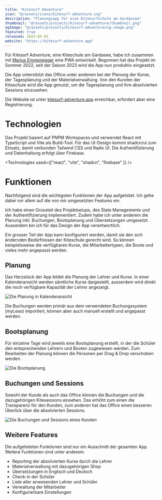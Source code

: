 ```yaml
---
title: "Kitesurf Adventure"
icon: "@/assets/icons/kitesurf-adventure.svg"
description: "Planungsapp für eine Kitesurfschule am Gardassee"
thumbnail: "@/assets/projects/kitesurf-adventure/thumbnail.png"
ogImage: "@/assets/projects/kitesurf-adventure/og-image.png"
featured: true
released: 2023-05-01
website: "https://kitesurf-adventure.app"
---
```


Für Kitesurf Adventure, eine Kiteschule am Gardasee, habe ich zusammen mit [Marius Emmenegger](https://macchiatoit.com) eine PWA entwickelt. Begonnen hat das Projekt im Sommer 2022, seit der Saison 2023 wird die App nun produktiv eingesetzt.

Die App unterstützt das Office unter anderem bei der Planung der Kurse, der Tagesplanung und der Materialverwaltung. Von den Kunden der Kiteschule wird die App genutzt, um die Tagesplanung und ihre absolvierten Sessions einzusehen.

Die Website ist unter [kitesurf-adventure.app](https://kitesurf-adventure.app) erreichbar, erfordert aber eine Registrierung.

# Technologien

Das Projekt basiert auf PNPM Workspaces und verwendet React mit TypeScript und Vite als Build-Tool. Für das UI-Design kommt shadcn/ui zum Einsatz, damit verbunden Tailwind CSS und Radix UI. Die Authentifizierung und Datenhaltung erfolgt über Firebase.

<Technologies used={["react", "vite", "shadcn", "firebase" ]} />

# Funktionen

Nachfolgend sind die wichtigsten Funktionen der App aufgelistet. Ich gehe dabei vor allem auf die von mir umgesetzten Features ein.

Ich habe einen Grossteil des Projektsetups, des State Managements und der Authentifizierung implementiert. Zudem habe ich unter anderem die Planung inkl. Buchungen, Bootsplanung und Übersetzungen umgesetzt. Ausserdem bin ich für das Design der App verantwortlich.

Ein grosser Teil der App kann konfiguriert werden, damit sie den sich ändernden Bedürfnissen der Kiteschule gerecht wird. So können beispielsweise die verfügbaren Kurse, die Mitarbeitertypen, die Boote und vieles mehr angepasst werden.

## Planung

Das Herzstück der App bildet die Planung der Lehrer und Kurse. In einer Kalenderansicht werden sämtliche Kurse dargestellt, ausserdem wird direkt die noch verfügbare Kapazität der Lehrer angezeigt.

![Die Planung in Kalenderansicht](@/assets/projects/kitesurf-adventure/ksa-planning.png)

Die Buchungen werden primär aus dem verwendeten Buchungssystem (myLeao) importiert, können aber auch manuell erstellt und angepasst werden.

## Bootsplanung

Für einzelne Tage wird jeweils eine Bootsplanung erstellt, in der die Schüler den entsprechenden Lehrern und Booten zugewiesen werden. Zum Bearbeiten der Planung können die Personen per Drag & Drop verschoben werden.

![Die Bootsplanung](@/assets/projects/kitesurf-adventure/ksa-boats.png)

## Buchungen und Sessions

Sowohl der Kunde als auch das Office können die Buchungen und die dazugehörigen Kitesessions einsehen. Das erhöht zum einen die Transparenz für den Kunden, zum anderen hat das Office einen besseren Überlick über die absolvierten Sessions.

![Die Buchungen und Sessions eines Kunden](@/assets/projects/kitesurf-adventure/ksa-booking.png)

## Weitere Features

Die aufgelisteten Funktionen sind nur ein Ausschnitt der gesamten App. Weitere Funktionen sind unter anderem:

- Reporting der absolvierten Kurse durch die Lehrer
- Materialverwaltung mit dazugehörigen Shop
- Übersetzungen in Englisch und Deutsch
- Check-in der Schüler
- Liste aller anwesenden Lehrer und Schüler
- Verwaltung der Mitarbeiter
- Konfigurierbare Einstellungen
